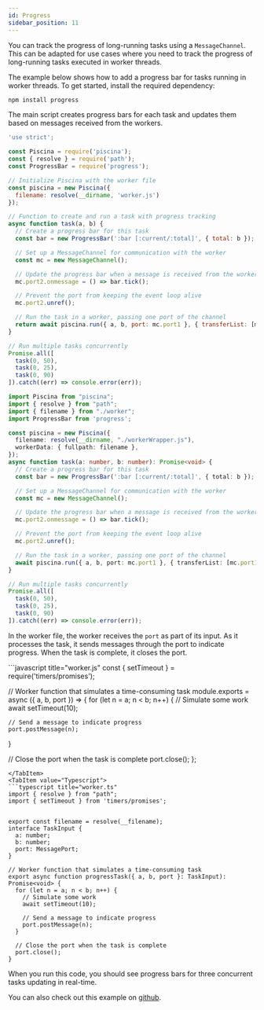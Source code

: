 ```yaml
---
id: Progress
sidebar_position: 11
---
```



You can track the progress of long-running tasks using a `MessageChannel`. This can be adapted for use cases where you need to track the progress of long-running tasks executed in worker threads.

The example below shows how to add a progress bar for tasks running in worker threads. To get started, install the required dependency:

```bash
npm install progress
```
The main script creates progress bars for each task and updates them based on messages received from the workers.

<Tabs>
<TabItem value="Javascript">

```javascript title="index.js"
'use strict';

const Piscina = require('piscina');
const { resolve } = require('path');
const ProgressBar = require('progress');

// Initialize Piscina with the worker file
const piscina = new Piscina({
  filename: resolve(__dirname, 'worker.js')
});

// Function to create and run a task with progress tracking
async function task(a, b) {
  // Create a progress bar for this task
  const bar = new ProgressBar(':bar [:current/:total]', { total: b });

  // Set up a MessageChannel for communication with the worker
  const mc = new MessageChannel();

  // Update the progress bar when a message is received from the worker
  mc.port2.onmessage = () => bar.tick();

  // Prevent the port from keeping the event loop alive
  mc.port2.unref();

  // Run the task in a worker, passing one port of the channel
  return await piscina.run({ a, b, port: mc.port1 }, { transferList: [mc.port1] });
}

// Run multiple tasks concurrently
Promise.all([
  task(0, 50),
  task(0, 25),
  task(0, 90)
]).catch((err) => console.error(err));
```
</TabItem>
<TabItem value="Typescript">

```typescript title="index.ts"
import Piscina from "piscina";
import { resolve } from "path";
import { filename } from "./worker";
import ProgressBar from 'progress';

const piscina = new Piscina({
  filename: resolve(__dirname, "./workerWrapper.js"),
  workerData: { fullpath: filename },
});
async function task(a: number, b: number): Promise<void> {
  // Create a progress bar for this task
  const bar = new ProgressBar(':bar [:current/:total]', { total: b });

  // Set up a MessageChannel for communication with the worker
  const mc = new MessageChannel();

  // Update the progress bar when a message is received from the worker
  mc.port2.onmessage = () => bar.tick();

  // Prevent the port from keeping the event loop alive
  mc.port2.unref();

  // Run the task in a worker, passing one port of the channel
  await piscina.run({ a, b, port: mc.port1 }, { transferList: [mc.port1], name: 'progressTask' });
}

// Run multiple tasks concurrently
Promise.all([
  task(0, 50),
  task(0, 25),
  task(0, 90)
]).catch((err) => console.error(err));
```
<WorkerWrapperComponent/>

</TabItem>
</Tabs>

In the worker file, the worker receives the `port` as part of its input. As it processes the task, it sends messages through the port to indicate progress. When the task is complete, it closes the port.

<Tabs>
<TabItem value="Javascript">
```javascript title="worker.js"
const { setTimeout } = require('timers/promises');

// Worker function that simulates a time-consuming task
module.exports = async ({ a, b, port }) => {
  for (let n = a; n < b; n++) {
    // Simulate some work
    await setTimeout(10);

    // Send a message to indicate progress
    port.postMessage(n);
  }

  // Close the port when the task is complete
  port.close();
};
```
</TabItem>
<TabItem value="Typescript">
```typescript title="worker.ts"
import { resolve } from "path";
import { setTimeout } from 'timers/promises';


export const filename = resolve(__filename);
interface TaskInput {
  a: number;
  b: number;
  port: MessagePort;
}

// Worker function that simulates a time-consuming task
export async function progressTask({ a, b, port }: TaskInput): Promise<void> {
  for (let n = a; n < b; n++) {
    // Simulate some work
    await setTimeout(10);

    // Send a message to indicate progress
    port.postMessage(n);
  }

  // Close the port when the task is complete
  port.close();
}
```
</TabItem>
</Tabs>

When you run this code, you should see progress bars for three concurrent tasks updating in real-time.

You can also check out this example on [github](https://github.com/piscinajs/piscina/tree/current/examples/progress).
